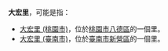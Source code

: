 '''大宏里'''，可能是指：

*[[大宏里_(桃園市)|大宏里 (桃園市)]]，位於[[桃園市|桃園市]][[八德區|八德區]]的一個里。
*[[大宏里_(臺南市)|大宏里 (臺南市)]]，位於[[臺南市|臺南市]][[新營區|新營區]]的一個里。

{{消歧義|cat=三字臺灣里名消歧義}}